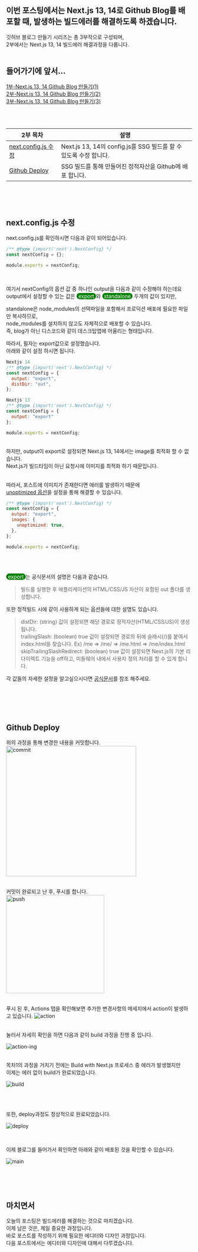 ## 이번 포스팅에서는 Next.js 13, 14로 Github Blog를 배포할 때, 발생하는 빌드에러를 해결하도록 하겠습니다.

깃허브 블로그 만들기 시리즈는 총 3부작으로 구성되며,<br/>
2부에서는 Next.js 13, 14 빌드에러 해결과정을 다룹니다.<br/><br/>

## 들어가기에 앞서...

[1부-Next.js 13, 14 Github Blog 만들기(1)](https://wookiya1364.github.io/post/brvjspj4y)<br/>
[2부-Next.js 13, 14 Github Blog 만들기(2)](https://wookiya1364.github.io/post/7c9ll033h)<br/>
[3부-Next.js 13, 14 Github Blog 만들기(3)](https://wookiya1364.github.io/post/i2qqh5tw1)<br/>

<br/>
<br/>

|2부 목차|설명|
|---|---|
|[next.config.js 수정](#nextconfigjs)|Next.js 13, 14의 config.js를 SSG 빌드를 할 수 있도록 수정 합니다.|
|[Github Deploy](#github-deploy)|SSG 빌드를 통해 만들어진 정적자산을 Github에 배포 합니다.|

<br/>
<br/>
<br/>

<span id="nextconfigjs"></span>
## **next.config.js 수정** 

next.config.js를 확인하시면 다음과 같이 되어있습니다.
```jsx showLineNumbers
/** @type {import('next').NextConfig} */
const nextConfig = {};

module.exports = nextConfig;
```
<br/>

여기서 nextConfig의 옵션 값 중 하나인 output을 다음과 같이 수정해야 하는데요<br/>
output에서 설정할 수 있는 값은 
<span style="color:white; background-color:green; padding: 0px 5px; border-radius:100px;">export</span>와
<span style="color:white; background-color:green; padding: 0px 5px; border-radius:100px;">standalone</span> 두개의 값이 있지만,<br/>

standalone은 node_modules의 선택파일을 포함해서 프로덕션 배포에 필요한 파일만 복사하므로,<br/>
node_modules를 설치하지 않고도 자체적으로 배포할 수 있습니다.<br/>
즉, blog가 아닌 디스코드와 같이 데스크탑앱에 어울리는 형태입니다.<br/>

따라서, 필자는 export값으로 설정했습니다.<br/>
아래와 같이 설정 하시면 됩니다.
```jsx showLineNumbers
Nextjs 14
/** @type {import('next').NextConfig} */
const nextConfig = {
  output: "export",
  distDir: "out",
};

Nextjs 13
/** @type {import('next').NextConfig} */
const nextConfig = {
  output: "export"
};

module.exports = nextConfig;
```
<br/>
하지만, output이 export로 설정되면 Next.js 13, 14에서는 image를 최적화 할 수 없습니다.<br/>
Next.js가 빌드타임이 아닌 요청시에 이미지를 최적화 하기 때문입니다.<br/><br/>

따라서, 포스트에 이미지가 존재한다면 에러를 발생하기 때문에<br/>
[unoptimized 옵션](https://nextjs.org/docs/messages/export-image-api)을 설정을 통해 해결할 수 있습니다.<br/>

```jsx showLineNumbers
/** @type {import('next').NextConfig} */
const nextConfig = {
  output: "export",
  images: {
    unoptimized: true,
  },
};

module.exports = nextConfig;
```



<br/><br/>

<span style="color:white; background-color:green; padding: 0px 5px; border-radius:100px;">export</span>는 공식문서의 설명은 다음과 같습니다.

> 빌드를 실행한 후 애플리케이션의 HTML/CSS/JS 자산이 포함된 out 폴더를 생성합니다.<br/>

또한 정적빌드 시에 같이 사용하게 되는 옵션들에 대한 설명도 있습니다.
> distDir:  (string) 값이 설정되면 해당 경로로 정적자산(HTML/CSS/JS)이 생성됩니다.<br/>
> trailingSlash: (boolean)  true 값이 설정되면 경로의 뒤에 슬래시(/)를 붙여서 index.html을 찾습니다. Ex) /me => /me/ => /me.html => /me/index.html<br/>
> skipTrailingSlashRedirect: (boolean) true 값이 설정되면 Next.js의 기본 리다이렉트 기능을 off하고, 미들웨어 내에서 사용자 정의 처리를 할 수 있게 합니다.<br/>

각 값들의 자세한 설정을 알고싶으시다면 [공식문서](https://nextjs.org/docs/app/building-your-application/deploying/static-exports)를 참조 해주세요.<br/>



<br/>


<br/>
<br/>
<br/>

<span id="github-deploy"></span>
## **Github Deploy**

위의 과정을 통해 변경한 내용을 커밋합니다. <br/>
<img width="353" alt="commit" src="https://github.com/wookiya1364/wookiya1364.github.io/assets/16011536/7b9b16d6-edee-4a6f-99f4-a7a188569654">
<br/><br/>

커밋이 완료되고 난 후, 푸시를 합니다.<br/>
<img width="266" alt="push" src="https://github.com/wookiya1364/wookiya1364.github.io/assets/16011536/6569bb2b-4fe6-4a8b-befb-a1a88698f1d0">
<br/><br/>

푸시 된 후, Actions 탭을 확인해보면 추가한 변경사항의 메세지에서 action이 발생하고 있습니다.
![action](https://github.com/wookiya1364/wookiya1364.github.io/assets/16011536/48be170c-8874-41d9-b664-4e9cfa2dee06)
<br/><br/>


눌러서 자세히 확인을 하면 다음과 같이 build 과정을 진행 중 입니다.<br/>

![action-ing](https://github.com/wookiya1364/wookiya1364.github.io/assets/16011536/1fa26467-7387-44e6-a011-e68f8b295651)
<br/><br/>

목차1의 과정을 거치기 전에는 Build with Next.js 프로세스 중 에러가 발생했지만 <br/>
이제는 에러 없이 build가 완료되었습니다.

![build](https://github.com/wookiya1364/wookiya1364.github.io/assets/16011536/ed4b3633-4d16-4d0c-9184-1b6864cb8631)

<br/><br/>

또한, deploy과정도 정상적으로 완료되었습니다.<br/>

![deploy](https://github.com/wookiya1364/wookiya1364.github.io/assets/16011536/f96335eb-436d-4926-b860-f66b0ade0d31)

<br/>

이제 블로그를 들어가서 확인하면 아래와 같이 배포된 것을 확인할 수 있습니다.<br/>

![main](https://github.com/wookiya1364/wookiya1364.github.io/assets/16011536/03632494-9dc4-48c1-b647-4dedaf12ffdd)


<br/>
<br/>
<br/>

## 마치면서

오늘의 포스팅은 빌드에러를 해결하는 것으로 마치겠습니다.<br/>
이제 남은 것은, 제일 중요한 과정입니다.<br/>
바로 포스트를 작성하기 위해 필요한 에디터와 디자인 과정입니다.<br/>
다음 포스트에서는 에디터와 디자인에 대해서 다루겠습니다.